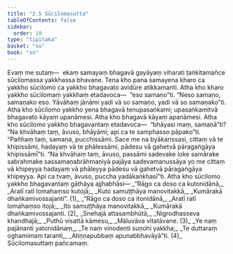 ```yaml
---
title: "2.5 Sūcilomasutta"
tableOfContents: false
sidebar:
  order: 10
type: "tipitaka"
basket: "su"
book: "sn"
---
```



<DynamicBreadcrumb />

<Paragraph number="314" book="sn">
Evaṃ me sutaṃ—  ekaṃ samayaṃ bhagavā gayāyaṃ viharati ṭaṅkitamañce sūcilomassa yakkhassa bhavane. Tena kho pana samayena kharo ca yakkho sūcilomo ca yakkho bhagavato avidūre atikkamanti. Atha kho kharo yakkho sūcilomaṃ yakkhaṃ etadavoca—  “eso samaṇo”ti. “Neso samaṇo, samaṇako eso. Yāvāhaṃ jānāmi yadi vā so samaṇo, yadi vā so samaṇako”ti.
</Paragraph>

<Paragraph number="315" book="sn">
Atha kho sūcilomo yakkho yena bhagavā tenupasaṅkami; upasaṅkamitvā bhagavato kāyaṃ upanāmesi. Atha kho bhagavā kāyaṃ apanāmesi. Atha kho sūcilomo yakkho bhagavantaṃ etadavoca—  “bhāyasi maṃ, samaṇā”ti? “Na khvāhaṃ taṃ, āvuso, bhāyāmi; api ca te samphasso pāpako”ti.
</Paragraph>

<Paragraph number="316" book="sn">
“Pañhaṃ taṃ, samaṇa, pucchissāmi. Sace me na byākarissasi, cittaṃ vā te khipissāmi, hadayaṃ vā te phālessāmi, pādesu vā gahetvā pāragaṅgāya khipissāmī”ti.
</Paragraph>

<Paragraph number="317" book="sn">
“Na khvāhaṃ taṃ, āvuso, passāmi sadevake loke samārake sabrahmake sassamaṇabrāhmaṇiyā pajāya sadevamanussāya yo me cittaṃ vā khipeyya hadayaṃ vā phāleyya pādesu vā gahetvā pāragaṅgāya khipeyya. Api ca tvaṃ, āvuso, puccha yadākaṅkhasī”ti. Atha kho sūcilomo yakkho bhagavantaṃ gāthāya ajjhabhāsi—
</Paragraph>

<Division number="273" book="sn" bookNo="18" page="320">

<Paragraph number="318" type="verses" book="sn">
_“Rāgo ca doso ca kutonidānā,_  
_Aratī ratī lomahaṃso kutojā;_  
_Kuto samuṭṭhāya manovitakkā,_  
_Kumārakā dhaṅkamivossajanti”. (1)_  

</Paragraph>

</Division>
<Division number="274" book="sn" bookNo="18" page="320">

<Paragraph number="319" type="verses" book="sn">
_“Rāgo ca doso ca itonidānā,_  
_Aratī ratī lomahaṃso itojā;_  
_Ito samuṭṭhāya manovitakkā,_  
_Kumārakā dhaṅkamivossajanti. (2)_  

</Paragraph>

</Division>
<Division number="275" book="sn" bookNo="18" page="321">

<Paragraph number="320" type="verses" book="sn">
_Snehajā attasambhūtā,_  
_Nigrodhasseva khandhajā;_  
_Puthū visattā kāmesu,_  
_Māluvāva vitatāvane. (3)_  

</Paragraph>

</Division>
<Division number="276" book="sn" bookNo="18" page="321">

<Paragraph number="321" type="verses" book="sn">
_Ye naṃ pajānanti yatonidānaṃ,_  
_Te naṃ vinodenti suṇohi yakkha;_  
_Te duttaraṃ oghamimaṃ taranti,_  
_Atiṇṇapubbaṃ apunabbhavāyā”ti. (4)_  


</Paragraph>
</Division>

<Paragraph number="322" type="center" book="sn">
Sūcilomasuttaṃ pañcamaṃ.
</Paragraph>